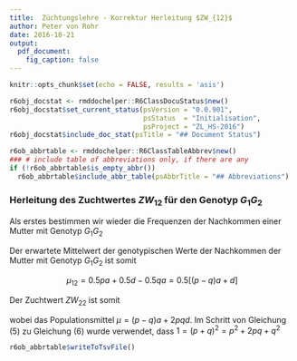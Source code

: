 ```yaml
---
title:  Züchtungslehre - Korrektur Herleitung $ZW_{12}$
author: Peter von Rohr
date: 2016-10-21
output: 
  pdf_document:
    fig_caption: false
---
```


```r
knitr::opts_chunk$set(echo = FALSE, results = 'asis')
```

```r
r6obj_docstat <- rmddochelper::R6ClassDocuStatus$new()
r6obj_docstat$set_current_status(psVersion = "0.0.901",
                                 psStatus  = "Initialisation",
                                 psProject = "ZL_HS-2016")
r6obj_docstat$include_doc_stat(psTitle = "## Document Status")
```


```r
r6ob_abbrtable <- rmddochelper::R6ClassTableAbbrev$new()
### # include table of abbreviations only, if there are any
if (!r6ob_abbrtable$is_empty_abbr())
  r6ob_abbrtable$include_abbr_table(psAbbrTitle = "## Abbreviations")
```


### Herleitung des Zuchtwertes $ZW_{12}$ für den Genotyp $G_1G_2$
Als erstes bestimmen wir wieder die Frequenzen der Nachkommen einer Mutter mit Genotyp $G_1G_2$

\vspace{5ex}
\begin{center}
   {\renewcommand{\arraystretch}{1.7}
   \renewcommand{\tabcolsep}{0.2cm}
   \begin{tabular}{|c|c|c|}
\hline
& \multicolumn{2}{|c|}{Vater} \\
\hline
& $f(G_1) = p$       &  $f(G_2) = q$   \\
\hline
Mutter       &                    &                 \\
\hline
$f(G_1) = 0.5$ &  $f(G_1G_1) = 0.5p$   &  $f(G_1G_2) = 0.5q$\\
\hline
$f(G_2) = 0.5$ &  $f(G_1G_2) = 0.5p$   &  $f(G_2G_2) = 0.5q$\\
\hline
\end{tabular}}
\end{center}

Der erwartete Mittelwert der genotypischen Werte der Nachkommen der Mutter mit Genotyp $G_1G_2$ ist somit

$$\mu_{12} = 0.5pa + 0.5d - 0.5qa = 0.5\left[(p-q)a + d \right]$$

Der Zuchtwert $ZW_{22}$ ist somit

\begin{eqnarray}
ZW_{12} & = & 2*(\mu_{12} - \mu) \\
          &=& 2\left(0.5(p-q)a + 0.5d - \left[(p - q)a + 2pqd \right] \right) \\
          &=& 2\left(0.5pa - 0.5qa + 0.5d - pa + qa - 2pqd \right) \\
          &=& 2\left(0.5(q-p)a + (0.5 - 2pq)d \right) \\
          &=& (q-p)a + (1-4pq)d  \\
          &=& (q-p)a + (p^2 + 2pq + q^2 -4pq)d  \\
          &=& (q-p)a + (p^2 - 2pq + q^2)d  \\
          &=& (q-p)a + (q - p)^2d   \\
          &=& (q-p)\left[a + (q-p)d \right]
\label{eq:ZWGen12}
\end{eqnarray}

wobei das Populationsmittel $\mu = (p - q)a + 2pqd$. Im Schritt von Gleichung (5) zu Gleichung (6) wurde verwendet, dass $1 = (p+q)^2 = p^2 + 2pq + q^2$

```r
r6ob_abbrtable$writeToTsvFile()
```
<!-- END of document                 -- 
  -- Below this must not be anything -->


